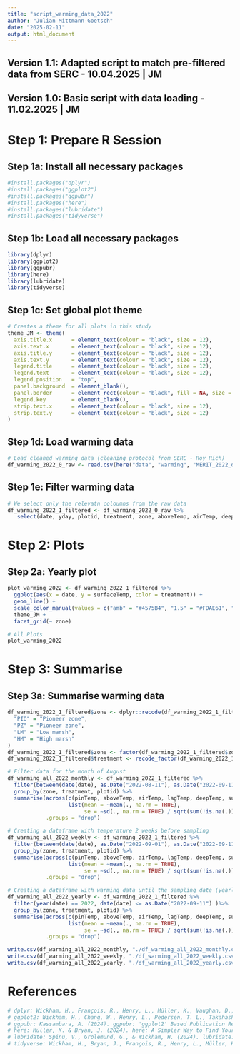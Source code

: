 ```yaml
---
title: "script_warming_data_2022"
author: "Julian Mittmann-Goetsch"
date: "2025-02-11"
output: html_document
---
```


## Version 1.1: Adapted script to match pre-filtered data from SERC - 10.04.2025 | JM
## Version 1.0: Basic script with data loading - 11.02.2025 | JM

# Step 1: Prepare R Session
## Step 1a: Install all necessary packages
```r
#install.packages("dplyr")
#install.packages("ggplot2")
#install.packages("ggpubr")
#install.packages("here")
#install.packages("lubridate")
#install.packages("tidyverse")
```

## Step 1b: Load all necessary packages
```r
library(dplyr)
library(ggplot2)
library(ggpubr)
library(here)
library(lubridate)
library(tidyverse)
```

## Step 1c: Set global plot theme
```r
# Creates a theme for all plots in this study 
theme_JM <- theme(
  axis.title.x      = element_text(colour = "black", size = 12),
  axis.text.x       = element_text(colour = "black", size = 12), 
  axis.title.y      = element_text(colour = "black", size = 12),
  axis.text.y       = element_text(colour = "black", size = 12), 
  legend.title      = element_text(colour = "black", size = 12),
  legend.text       = element_text(colour = "black", size = 12), 
  legend.position   = "top",
  panel.background  = element_blank(), 
  panel.border      = element_rect(colour = "black", fill = NA, size = 1.2),
  legend.key        = element_blank(),
  strip.text.x      = element_text(colour = "black", size = 12),
  strip.text.y      = element_text(colour = "black", size = 12)
)
```

## Step 1d: Load warming data
```r
# Load cleaned warming data (cleaning protocol from SERC - Roy Rich)
df_warming_2022_0_raw <- read.csv(here("data", "warming", "MERIT_2022_daily_cleaned.csv"))
```

## Step 1e: Filter warming data
```r
# We select only the relevatn coloumns from the raw data
df_warming_2022_1_filtered <- df_warming_2022_0_raw %>%
   select(date, yday, plotid, treatment, zone, aboveTemp, airTemp, deepTemp, lagTemp, pinTemp, surfaceTemp, rh_avg, vp_avg, wind_speed_avg,)
```

# Step 2: Plots
## Step 2a: Yearly plot
```r
plot_warming_2022 <- df_warming_2022_1_filtered %>%
  ggplot(aes(x = date, y = surfaceTemp, color = treatment)) +
  geom_line() +
  scale_color_manual(values = c("amb" = "#4575B4", "1.5" = "#FDAE61", "3" = "#D73027"), name = "Warming treatment:") +
  theme_JM +
  facet_grid(~ zone)

# All Plots
plot_warming_2022
```

# Step 3: Summarise 
## Step 3a: Summarise warming data
```r
df_warming_2022_1_filtered$zone <- dplyr::recode(df_warming_2022_1_filtered$zone,
  "PIO" = "Pioneer zone",
  "PZ" = "Pioneer zone",
  "LM" = "Low marsh",
  "HM" = "High marsh"
)
df_warming_2022_1_filtered$zone <- factor(df_warming_2022_1_filtered$zone, levels = c("Pioneer zone", "Low marsh", "High marsh"))
df_warming_2022_1_filtered$treatment <- recode_factor(df_warming_2022_1_filtered$treatment,"amb" = "ambient", "1.5" = "+1.5°C", "3" = "+3.0°C")

# Filter data for the month of August
df_warming_all_2022_monthly <- df_warming_2022_1_filtered %>%
  filter(between(date(date), as.Date("2022-08-11"), as.Date("2022-09-11"))) %>%
  group_by(zone, treatment, plotid) %>%
  summarise(across(c(pinTemp, aboveTemp, airTemp, lagTemp, deepTemp, surfaceTemp, rh_avg, vp_avg, wind_speed_avg), 
                   list(mean = ~mean(., na.rm = TRUE),
                        se = ~sd(., na.rm = TRUE) / sqrt(sum(!is.na(.))))),
            .groups = "drop")

# Creating a dataframe with temperature 2 weeks before sampling
df_warming_all_2022_weekly <- df_warming_2022_1_filtered %>%
  filter(between(date(date), as.Date("2022-09-01"), as.Date("2022-09-11"))) %>%
  group_by(zone, treatment, plotid) %>%
  summarise(across(c(pinTemp, aboveTemp, airTemp, lagTemp, deepTemp, surfaceTemp, rh_avg, vp_avg, wind_speed_avg), 
                   list(mean = ~mean(., na.rm = TRUE),
                        se = ~sd(., na.rm = TRUE) / sqrt(sum(!is.na(.))))),
            .groups = "drop")

# Creating a dataframe with warming data until the sampling date (yearly)
df_warming_all_2022_yearly <- df_warming_2022_1_filtered %>%
  filter(year(date) == 2022, date(date) <= as.Date("2022-09-11") )%>%
  group_by(zone, treatment, plotid) %>%
  summarise(across(c(pinTemp, aboveTemp, airTemp, lagTemp, deepTemp, surfaceTemp, rh_avg, vp_avg, wind_speed_avg), 
                   list(mean = ~mean(., na.rm = TRUE),
                        se = ~sd(., na.rm = TRUE) / sqrt(sum(!is.na(.))))),
            .groups = "drop")

write.csv(df_warming_all_2022_monthly, "./df_warming_all_2022_monthly.csv")
write.csv(df_warming_all_2022_weekly, "./df_warming_all_2022_weekly.csv")
write.csv(df_warming_all_2022_yearly, "./df_warming_all_2022_yearly.csv")
```

# References
```r
# dplyr: Wickham, H., François, R., Henry, L., Müller, K., Vaughan, D., & PBC, P. S. (2024). dplyr: A Grammar of Data Manipulation. R package version 1.1.4. https://CRAN.R-project.org/package=dplyr
# ggplot2: Wickham, H., Chang, W., Henry, L., Pedersen, T. L., Takahashi, K., Wilke, C., Woo, K., & Yutani, H. (2024). ggplot2: Create Elegant Data Visualisations Using the Grammar of Graphics. R package version 3.5.1. https://CRAN.R-project.org/package=ggplot2
# ggpubr: Kassambara, A. (2024). ggpubr: 'ggplot2' Based Publication Ready Plots. R package version 0.6.0. https://CRAN.R-project.org/package=ggpubr
# here: Müller, K. & Bryan, J. (2024). here: A Simpler Way to Find Your Files. R package version 1.0.1. https://CRAN.R-project.org/package=here
# lubridate: Spinu, V., Grolemund, G., & Wickham, H. (2024). lubridate: Make Dealing with Dates a Little Easier. R package version 1.9.3. https://CRAN.R-project.org/package=lubridate
# tidyverse: Wickham, H., Bryan, J., François, R., Henry, L., Müller, K., Pedersen, T. L., & Takahashi, K. (2024). tidyverse: Easily Install and Load the 'Tidyverse'. R package version 2.0.0. https://CRAN.R-project.org/package=tidyverse
```

